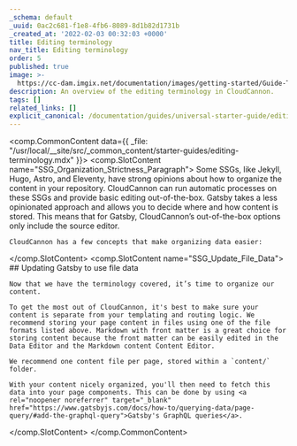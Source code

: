 ```yaml
---
_schema: default
_uuid: 0ac2c681-f1e8-4fb6-8089-8d1b82d1731b
_created_at: '2022-02-03 00:32:03 +0000'
title: Editing terminology
nav_title: Editing terminology
order: 5
published: true
image: >-
  https://cc-dam.imgix.net/documentation/images/getting-started/Guide-Thumbnails/CloudCannon-Getting-Started-Thumbnail-Gatsby.png
description: An overview of the editing terminology in CloudCannon.
tags: []
related_links: []
explicit_canonical: /documentation/guides/universal-starter-guide/editing-terminology/
---
```

<comp.CommonContent data={{ _file: "/usr/local/__site/src/_common_content/starter-guides/editing-terminology.mdx" }}>
  <comp.SlotContent name="SSG_Organization_Strictness_Paragraph">
    Some SSGs, like Jekyll, Hugo, Astro, and Eleventy, have strong opinions about how to organize the content in your repository. CloudCannon can run automatic processes on these SSGs and provide basic editing out-of-the-box. Gatsby takes a less opinionated approach and allows you to decide where and how content is stored. This means that for Gatsby, CloudCannon’s out-of-the-box options only include the source editor.

    CloudCannon has a few concepts that make organizing data easier:
  </comp.SlotContent> <comp.SlotContent name="SSG_Update_File_Data">
    ## Updating Gatsby to use file data

    Now that we have the terminology covered, it’s time to organize our content.

    To get the most out of CloudCannon, it's best to make sure your content is separate from your templating and routing logic. We recommend storing your page content in files using one of the file formats listed above. Markdown with front matter is a great choice for storing content because the front matter can be easily edited in the Data Editor and the Markdown content Content Editor.

    We recommend one content file per page, stored within a `content/` folder.

    With your content nicely organized, you'll then need to fetch this data into your page components. This can be done by using <a rel="noopener noreferrer" target="_blank" href="https://www.gatsbyjs.com/docs/how-to/querying-data/page-query/#add-the-graphql-query">Gatsby's GraphQL queries</a>.
  </comp.SlotContent>
</comp.CommonContent>